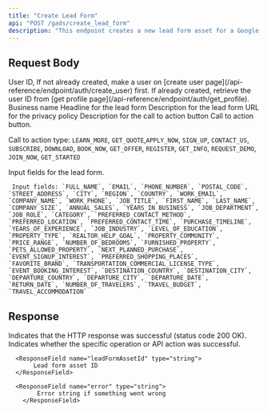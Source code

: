 ```yaml
---
title: "Create Lead Form"
api: "POST /gads/create_lead_form"
description: "This endpoint creates a new lead form asset for a Google Ads campaign. A lead form allows you to collect user information directly within your ad using customizable fields, headlines, call-to-action text, and a privacy policy link. Use this when you want to generate leads without requiring users to visit your website."
---
```


## Request Body

<ParamField body="userId" type="string" required>
	User ID, If not already created, make a user on [create user
	page](/api-reference/endpoint/auth/create_user) first. If already created,
	retrieve the user ID from [get profile
	page](/api-reference/endpoint/auth/get_profile).
</ParamField>

<ParamField body="business_name" type="string" required>
	Business name
</ParamField>

<ParamField body="headline" type="string" required>
	Headline for the lead form
</ParamField>

<ParamField body="description" type="string" required>
	Description for the lead form
</ParamField>

<ParamField body="privacy_policy_url" type="string" required>
	URL for the privacy policy
</ParamField>

<ParamField body="call_to_action_description" type="string" required>
	Description for the call to action button
</ParamField>

<ParamField body="call_to_action_type" type="string" required>
Call to action button.

  Call to action type: `LEARN_MORE`, `GET_QUOTE`,`APPLY_NOW`, `SIGN_UP`, `CONTACT_US`, `SUBSCRIBE`, `DOWNLOAD`, `BOOK_NOW`, `GET_OFFER`, `REGISTER`, `GET_INFO`, `REQUEST_DEMO`, `JOIN_NOW`, `GET_STARTED`

</ParamField>

<ParamField body="input_fields" type="string[]">
Input fields for the lead form.

	 Input fields: `FULL_NAME`, `EMAIL`, `PHONE_NUMBER`, `POSTAL_CODE`, `STREET_ADDRESS`, `CITY`, `REGION`, `COUNTRY`, `WORK_EMAIL`, `COMPANY_NAME`, `WORK_PHONE`, `JOB_TITLE`, `FIRST_NAME`, `LAST_NAME`, `COMPANY_SIZE`, `ANNUAL_SALES`, `YEARS_IN_BUSINESS`, `JOB_DEPARTMENT`, `JOB_ROLE`, `CATEGORY`, `PREFERRED_CONTACT_METHOD`, `PREFERRED_LOCATION`, `PREFERRED_CONTACT_TIME`, `PURCHASE_TIMELINE`, `YEARS_OF_EXPERIENCE`, `JOB_INDUSTRY`, `LEVEL_OF_EDUCATION`, `PROPERTY_TYPE`, `REALTOR_HELP_GOAL`, `PROPERTY_COMMUNITY`, `PRICE_RANGE`, `NUMBER_OF_BEDROOMS`, `FURNISHED_PROPERTY`, `PETS_ALLOWED_PROPERTY`, `NEXT_PLANNED_PURCHASE`, `EVENT_SIGNUP_INTEREST`, `PREFERRED_SHOPPING_PLACES`, `FAVORITE_BRAND`, `TRANSPORTATION_COMMERCIAL_LICENSE_TYPE`, `EVENT_BOOKING_INTEREST`, `DESTINATION_COUNTRY`, `DESTINATION_CITY`, `DEPARTURE_COUNTRY`, `DEPARTURE_CITY`, `DEPARTURE_DATE`, `RETURN_DATE`, `NUMBER_OF_TRAVELERS`, `TRAVEL_BUDGET`, `TRAVEL_ACCOMMODATION`

</ParamField>


## Response

<ResponseField name="success" type="boolean">
	Indicates that the HTTP response was successful (status code 200 OK).
</ResponseField>


<ResponseField name="results" type="object">
  <Expandable title="Results Object">
        <ResponseField name="success" type="boolean">
			Indicates whether the specific operation or API action was successful.
        </ResponseField>

      <ResponseField name="leadFormAssetId" type="string">
           Lead form asset ID
      </ResponseField>

      <ResponseField name="error" type="string">
    		Error string if something went wrong
    	</ResponseField>
  </Expandable>
</ResponseField>